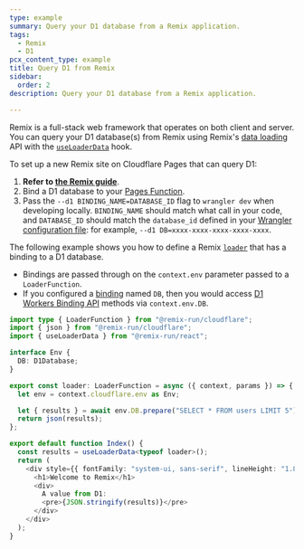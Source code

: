 ```yaml
---
type: example
summary: Query your D1 database from a Remix application.
tags:
  - Remix
  - D1
pcx_content_type: example
title: Query D1 from Remix
sidebar:
  order: 2
description: Query your D1 database from a Remix application.

---
```



Remix is a full-stack web framework that operates on both client and server. You can query your D1 database(s) from Remix using Remix's [data loading](https://remix.run/docs/en/main/guides/data-loading) API with the [`useLoaderData`](https://remix.run/docs/en/main/hooks/use-loader-data) hook.

To set up a new Remix site on Cloudflare Pages that can query D1:

1. **Refer to [the Remix guide](/pages/framework-guides/deploy-a-remix-site/)**.
2. Bind a D1 database to your [Pages Function](/pages/functions/bindings/#d1-databases).
3. Pass the `--d1 BINDING_NAME=DATABASE_ID` flag to `wrangler dev` when developing locally. `BINDING_NAME` should match what call in your code, and `DATABASE_ID` should match the `database_id` defined in your [Wrangler configuration file](/workers/wrangler/configuration/): for example, `--d1 DB=xxxx-xxxx-xxxx-xxxx-xxxx`.

The following example shows you how to define a Remix [`loader`](https://remix.run/docs/en/main/route/loader) that has a binding to a D1 database.

* Bindings are passed through on the `context.env` parameter passed to a `LoaderFunction`.
* If you configured a [binding](/pages/functions/bindings/#d1-databases) named `DB`, then you would access [D1 Workers Binding API](/d1/worker-api/prepared-statements/) methods via `context.env.DB`.

<Tabs> <TabItem label="TypeScript" icon="seti:typescript">

```ts
import type { LoaderFunction } from "@remix-run/cloudflare";
import { json } from "@remix-run/cloudflare";
import { useLoaderData } from "@remix-run/react";

interface Env {
  DB: D1Database;
}

export const loader: LoaderFunction = async ({ context, params }) => {
  let env = context.cloudflare.env as Env;

  let { results } = await env.DB.prepare("SELECT * FROM users LIMIT 5").all();
  return json(results);
};

export default function Index() {
  const results = useLoaderData<typeof loader>();
  return (
    <div style={{ fontFamily: "system-ui, sans-serif", lineHeight: "1.8" }}>
      <h1>Welcome to Remix</h1>
      <div>
        A value from D1:
        <pre>{JSON.stringify(results)}</pre>
      </div>
    </div>
  );
}
```

</TabItem> </Tabs>
